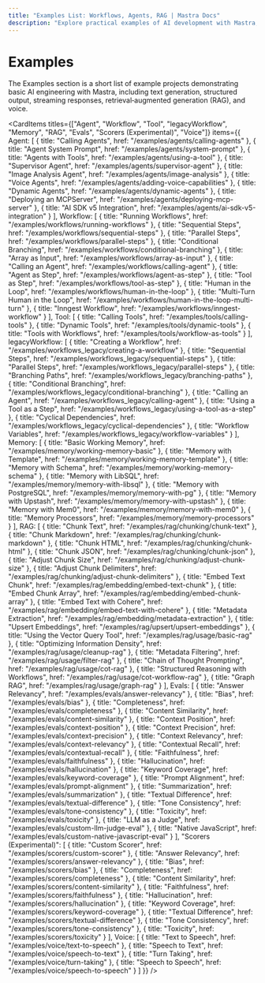 ```yaml
---
title: "Examples List: Workflows, Agents, RAG | Mastra Docs"
description: "Explore practical examples of AI development with Mastra, including text generation, RAG implementations, structured outputs, and multi-modal interactions. Learn how to build AI applications using OpenAI, Anthropic, and Google Gemini."
---
```



# Examples

The Examples section is a short list of example projects demonstrating basic AI engineering with Mastra, including text generation, structured output, streaming responses, retrieval‐augmented generation (RAG), and voice.

<CardItems
  titles={["Agent", "Workflow", "Tool", "legacyWorkflow", "Memory", "RAG", "Evals", "Scorers (Experimental)", "Voice"]}
  items={{
    Agent: [
      { title: "Calling Agents", href: "/examples/agents/calling-agents" },
      { title: "Agent System Prompt", href: "/examples/agents/system-prompt" },
      { title: "Agents with Tools", href: "/examples/agents/using-a-tool" },
      { title: "Supervisor Agent", href: "/examples/agents/supervisor-agent" },
      { title: "Image Analysis Agent", href: "/examples/agents/image-analysis" },
      { title: "Voice Agents", href: "/examples/agents/adding-voice-capabilities" },
      { title: "Dynamic Agents", href: "/examples/agents/dynamic-agents" },
      { title: "Deploying an MCPServer", href: "/examples/agents/deploying-mcp-server" },
      { title: "AI SDK v5 Integration", href: "/examples/agents/ai-sdk-v5-integration" }
    ],
    Workflow: [
      { title: "Running Workflows", href: "/examples/workflows/running-workflows" },
      { title: "Sequential Steps", href: "/examples/workflows/sequential-steps" },
      { title: "Parallel Steps", href: "/examples/workflows/parallel-steps" },
      { title: "Conditional Branching", href: "/examples/workflows/conditional-branching" },
      { title: "Array as Input", href: "/examples/workflows/array-as-input" },
      { title: "Calling an Agent", href: "/examples/workflows/calling-agent" },
      { title: "Agent as Step", href: "/examples/workflows/agent-as-step" },
      { title: "Tool as Step", href: "/examples/workflows/tool-as-step" },
      { title: "Human in the Loop", href: "/examples/workflows/human-in-the-loop" },
      { title: "Multi-Turn Human in the Loop", href: "/examples/workflows/human-in-the-loop-multi-turn" },
      { title: "Inngest Workflow", href: "/examples/workflows/inngest-workflow" }
    ],
    Tool: [
      { title: "Calling Tools", href: "/examples/tools/calling-tools" },
      { title: "Dynamic Tools", href: "/examples/tools/dynamic-tools" },
      { title: "Tools with Workflows", href: "/examples/tools/workflow-as-tools" }
    ],
    legacyWorkflow: [
      { title: "Creating a Workflow", href: "/examples/workflows_legacy/creating-a-workflow" },
      { title: "Sequential Steps", href: "/examples/workflows_legacy/sequential-steps" },
      { title: "Parallel Steps", href: "/examples/workflows_legacy/parallel-steps" },
      { title: "Branching Paths", href: "/examples/workflows_legacy/branching-paths" },
      { title: "Conditional Branching", href: "/examples/workflows_legacy/conditional-branching" },
      { title: "Calling an Agent", href: "/examples/workflows_legacy/calling-agent" },
      { title: "Using a Tool as a Step", href: "/examples/workflows_legacy/using-a-tool-as-a-step" },
      { title: "Cyclical Dependencies", href: "/examples/workflows_legacy/cyclical-dependencies" },
      { title: "Workflow Variables", href: "/examples/workflows_legacy/workflow-variables" }
    ],
    Memory: [
      { title: "Basic Working Memory", href: "/examples/memory/working-memory-basic" },
      { title: "Memory with Template", href: "/examples/memory/working-memory-template" },
      { title: "Memory with Schema", href: "/examples/memory/working-memory-schema" },
      { title: "Memory with LibSQL", href: "/examples/memory/memory-with-libsql" },
      { title: "Memory with PostgreSQL", href: "/examples/memory/memory-with-pg" },
      { title: "Memory with Upstash", href: "/examples/memory/memory-with-upstash" },
      { title: "Memory with Mem0", href: "/examples/memory/memory-with-mem0" },
      { title: "Memory Processors", href: "/examples/memory/memory-processors" }
    ],
    RAG: [
      { title: "Chunk Text", href: "/examples/rag/chunking/chunk-text" },
      { title: "Chunk Markdown", href: "/examples/rag/chunking/chunk-markdown" },
      { title: "Chunk HTML", href: "/examples/rag/chunking/chunk-html" },
      { title: "Chunk JSON", href: "/examples/rag/chunking/chunk-json" },
      { title: "Adjust Chunk Size", href: "/examples/rag/chunking/adjust-chunk-size" },
      { title: "Adjust Chunk Delimiters", href: "/examples/rag/chunking/adjust-chunk-delimiters" },
      { title: "Embed Text Chunk", href: "/examples/rag/embedding/embed-text-chunk" },
      { title: "Embed Chunk Array", href: "/examples/rag/embedding/embed-chunk-array" },
      { title: "Embed Text with Cohere", href: "/examples/rag/embedding/embed-text-with-cohere" },
      { title: "Metadata Extraction", href: "/examples/rag/embedding/metadata-extraction" },
      { title: "Upsert Embeddings", href: "/examples/rag/upsert/upsert-embeddings" },
      { title: "Using the Vector Query Tool", href: "/examples/rag/usage/basic-rag" },
      { title: "Optimizing Information Density", href: "/examples/rag/usage/cleanup-rag" },
      { title: "Metadata Filtering", href: "/examples/rag/usage/filter-rag" },
      { title: "Chain of Thought Prompting", href: "/examples/rag/usage/cot-rag" },
      { title: "Structured Reasoning with Workflows", href: "/examples/rag/usage/cot-workflow-rag" },
      { title: "Graph RAG", href: "/examples/rag/usage/graph-rag" }
    ],
    Evals: [
      { title: "Answer Relevancy", href: "/examples/evals/answer-relevancy" },
      { title: "Bias", href: "/examples/evals/bias" },
      { title: "Completeness", href: "/examples/evals/completeness" },
      { title: "Content Similarity", href: "/examples/evals/content-similarity" },
      { title: "Context Position", href: "/examples/evals/context-position" },
      { title: "Context Precision", href: "/examples/evals/context-precision" },
      { title: "Context Relevancy", href: "/examples/evals/context-relevancy" },
      { title: "Contextual Recall", href: "/examples/evals/contextual-recall" },
      { title: "Faithfulness", href: "/examples/evals/faithfulness" },
      { title: "Hallucination", href: "/examples/evals/hallucination" },
      { title: "Keyword Coverage", href: "/examples/evals/keyword-coverage" },
      { title: "Prompt Alignment", href: "/examples/evals/prompt-alignment" },
      { title: "Summarization", href: "/examples/evals/summarization" },
      { title: "Textual Difference", href: "/examples/evals/textual-difference" },
      { title: "Tone Consistency", href: "/examples/evals/tone-consistency" },
      { title: "Toxicity", href: "/examples/evals/toxicity" },
      { title: "LLM as a Judge", href: "/examples/evals/custom-llm-judge-eval" },
      { title: "Native JavaScript", href: "/examples/evals/custom-native-javascript-eval" }
    ],
    "Scorers (Experimental)": [
      { title: "Custom Scorer", href: "/examples/scorers/custom-scorer" },
      { title: "Answer Relevancy", href: "/examples/scorers/answer-relevancy" },
      { title: "Bias", href: "/examples/scorers/bias" },
      { title: "Completeness", href: "/examples/scorers/completeness" },
      { title: "Content Similarity", href: "/examples/scorers/content-similarity" },
      { title: "Faithfulness", href: "/examples/scorers/faithfulness" },
      { title: "Hallucination", href: "/examples/scorers/hallucination" },
      { title: "Keyword Coverage", href: "/examples/scorers/keyword-coverage" },
      { title: "Textual Difference", href: "/examples/scorers/textual-difference" },
      { title: "Tone Consistency", href: "/examples/scorers/tone-consistency" },
      { title: "Toxicity", href: "/examples/scorers/toxicity" }
    ],
    Voice: [
      { title: "Text to Speech", href: "/examples/voice/text-to-speech" },
      { title: "Speech to Text", href: "/examples/voice/speech-to-text" },
      { title: "Turn Taking", href: "/examples/voice/turn-taking" },
      { title: "Speech to Speech", href: "/examples/voice/speech-to-speech" }
    ]
  }}
/>
